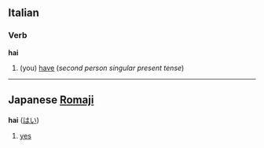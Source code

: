 ==Italian==
===Verb===
'''hai'''

#(you) [[have]] (''second person singular present tense'')

----

==Japanese [[Romaji]]==
<!-- i guess it's an interjection but it could be a particle -->
'''hai''' ([[はい]])

# [[yes]]